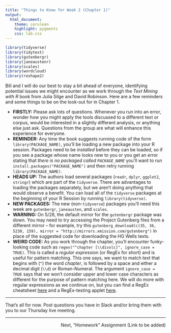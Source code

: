 ---
title: "Things to Know for Week 2 (Chapter 1)"
output: 
  html_document:
    theme: cerulean
    highlight: pygments
    css: lab.css
---

```{r setup, include = FALSE}
library(tidyverse)
library(tidytext)
library(gutenbergr)
library(janeaustenr)
library(scales)
library(wordcloud)
library(reshape2)
```

Bill and I will do our best to stay a bit ahead of everyone, identifying potential issues we might encounter as we work through the *Text Mining with R* book from Julia Silge and David Robinson. Here are a few reminders and some things to be on the look-out for in Chapter 1.

  + **FIRSTLY:** Please ask lots of questions. Whenever you run into an error, wonder how you might apply the tools discussed to a different text or corpus, would be interested in a slightly different analysis, or anything else just ask. Questions from the group are what will enhance this experience for everyone.
  + **REMINDER:** Any time the book suggests running code of the form `library(PACKAGE_NAME)`, you'll be loading a new package into your R session. Packages need to be *installed* before they can be loaded, so if you see a package whose name looks new to you or you get an error stating that *there is no packaged called `PACKAGE_NAME`* you'll want to run `install.packages("PACKAGE_NAME")` and then retry running `library(PACKAGE_NAME)`.
  + **HEADS UP:** The authors load several packages (`readr`, `dplyr`, `ggplot2`, `stringr`) which are part of the `tidyverse`. There are advantages to loading the packages separately, but we aren't doing anything that would observe a benefit. You can load all of the `tidyverse` packages at the beginning of your R Session by running `library(tidyverse)`.
  + **NEW PACKAGES:** The new (non-`tidyverse`) packages you'll need this week are `gutenbergr`, `janeausten`, and `scales`.
  + **WARNING:** On 5/26, the default mirror for the `gutenbergr` package was down. You may need to try accessing the Project Gutenberg files from a different mirror -- for example, try this `gutenberg_download(c(35, 36, 5230, 159), mirror = "http://mirrors.xmission.com/gutenberg")` in place of the suggested code for downloading the HG Wells texts.
  + **WEIRD CODE:** As you work through the chapter, you'll encounter funky-looking code such as `regex("^chapter [\\divxlc]", ignore_case = TRUE)`. This is called a *regular expression* (or RegEx for short) and is useful for pattern matching. This one says, we want to match text that begins with (`^`) the word *chapter*, is followed by a space and either a decimal digit (`\\d`) or Roman-Numeral. The argument `ignore_case = TRUE` says that we won't consider upper and lower case characters as different for the purpose of pattern matching here. We will do more with regular expressions as we continue on, but you can find a RegEx cheatsheet [here](https://web.mit.edu/hackl/www/lab/turkshop/slides/regex-cheatsheet.pdf) and a RegEx-testing applet [here](https://regexr.com/).
  
***

That's all for now. Post questions you have in Slack and/or bring them with you to our Thursday live meeting.

***

<p>
<span style = "float:right;"> Next, "Homework" Assignment (Link to be added)</span>
</p>